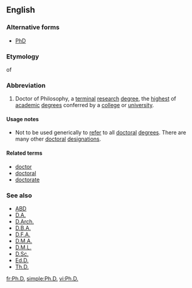 ==English==

===Alternative forms===
* [[PhD]]

===Etymology===
{{abbreviation|Egnlish}} of {{etyl|la}} {{term|Philosophiae Doctor}}

===Abbreviation===
{{infl|en|abbreviation}}

# Doctor of Philosophy, a [[terminal]] [[research]] [[degree]], the [[highest]] of [[academic]] [[degree]]s conferred by a [[college]] or [[university]].

====Usage notes====
* Not to be used generically to [[refer]] to all [[doctoral]] [[degree]]s. There are many other [[doctoral]] [[designation]]s.

====Related terms====
* [[doctor]]
* [[doctoral]]
* [[doctorate]]

===See also===
* [[ABD]]
* [[D.A.]]
* [[D.Arch.]]
* [[D.B.A.]]
* [[D.F.A.]]
* [[D.M.A.]]
* [[D.M.L.]]
* [[D.Sc.]]
* [[Ed.D.]]
* [[Th.D.]]

[[fr:Ph.D.]]
[[simple:Ph.D.]]
[[vi:Ph.D.]]